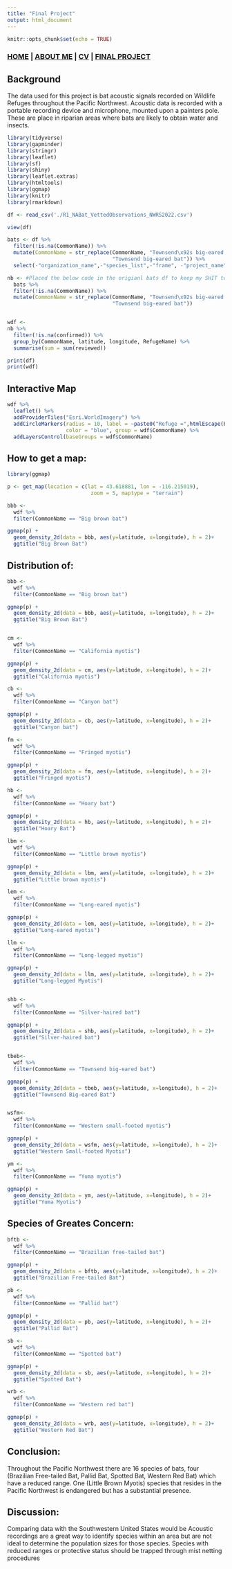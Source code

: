 ```yaml
---
title: "Final Project"
output: html_document
---
```


```r
knitr::opts_chunk$set(echo = TRUE)
```

### [HOME](https://chandlerhaut.github.io/) | [ABOUT ME](https://chandlerhaut.github.io/about_me/) | [CV](https://chandlerhaut.github.io/about_me/CV.pdf) | [FINAL PROJECT](https://chandlerhaut.github.io/Final_Project/)

## Background

The data used for this project is bat acoustic signals recorded on Wildlife Refuges throughout the Pacific Northwest. Acoustic data is recorded with a portable recording device and microphone, mounted upon a painters pole. These are place in riparian areas where bats are likely to obtain water and insects.  



```r

library(tidyverse)
library(gapminder)
library(stringr)
library(leaflet)
library(sf)
library(shiny)
library(leaflet.extras)
library(htmltools)
library(ggmap)
library(knitr)
library(rmarkdown)

df <- read_csv('./R1_NABat_VettedObservations_NWRS2022.csv')

view(df)

bats <- df %>% 
  filter(!is.na(CommonName)) %>% 
  mutate(CommonName = str_replace(CommonName, "Townsend\x92s big-eared bat", 
                                  "Townsend big-eared bat")) %>% 
  select(-"organization_name",-"species_list",-"frame", -"project_name")

nb <- #Placed the below code in the origianl bats df to keep my SHIT together
  bats %>% 
  filter(!is.na(CommonName)) %>% 
  mutate(CommonName = str_replace(CommonName, "Townsend\x92s big-eared bat", 
                                  "Townsend big-eared bat"))


wdf <- 
nb %>% 
  filter(!is.na(confirmed)) %>% 
  group_by(CommonName, latitude, longitude, RefugeName) %>% 
  summarise(sum = sum(reviewed))

```

```r
print(df)
print(wdf)
```



## Interactive Map
```r
wdf %>% 
  leaflet() %>% 
  addProviderTiles("Esri.WorldImagery") %>% 
  addCircleMarkers(radius = 10, label = ~paste0("Refuge =",htmlEscape(RefugeName)),
                   color = "blue", group = wdf$CommonName) %>% 
  addLayersControl(baseGroups = wdf$CommonName)
```

## How to get a map: 

```r
library(ggmap)

p <- get_map(location = c(lat = 43.618881, lon = -116.215019), 
                           zoom = 5, maptype = "terrain")

bbb <- 
  wdf %>% 
  filter(CommonName == "Big brown bat")

ggmap(p) +
  geom_density_2d(data = bbb, aes(y=latitude, x=longitude), h = 2)+
  ggtitle("Big Brown Bat")

```


## Distribution of: 

```r
bbb <- 
  wdf %>% 
  filter(CommonName == "Big brown bat")

ggmap(p) +
  geom_density_2d(data = bbb, aes(y=latitude, x=longitude), h = 2)+
  ggtitle("Big Brown Bat")


cm <- 
  wdf %>% 
  filter(CommonName == "California myotis")

ggmap(p) +
  geom_density_2d(data = cm, aes(y=latitude, x=longitude), h = 2)+
  ggtitle("California myotis")

cb <- 
  wdf %>% 
  filter(CommonName == "Canyon bat") 

ggmap(p) +
  geom_density_2d(data = cb, aes(y=latitude, x=longitude), h = 2)+
  ggtitle("Canyon bat")

fm <- 
  wdf %>% 
  filter(CommonName == "Fringed myotis")

ggmap(p) +
  geom_density_2d(data = fm, aes(y=latitude, x=longitude), h = 2)+
  ggtitle("Fringed myotis")

hb <- 
  wdf %>% 
  filter(CommonName == "Hoary bat")

ggmap(p) +
  geom_density_2d(data = hb, aes(y=latitude, x=longitude), h = 2)+
  ggtitle("Hoary Bat")

lbm <- 
  wdf %>% 
  filter(CommonName == "Little brown myotis")

ggmap(p) +
  geom_density_2d(data = lbm, aes(y=latitude, x=longitude), h = 2)+
  ggtitle("Little brown myotis")

lem <- 
  wdf %>% 
  filter(CommonName == "Long-eared myotis") 

ggmap(p) +
  geom_density_2d(data = lem, aes(y=latitude, x=longitude), h = 2)+
  ggtitle("Long-eared myotis")

llm <- 
  wdf %>% 
  filter(CommonName == "Long-legged myotis") 

ggmap(p) +
  geom_density_2d(data = llm, aes(y=latitude, x=longitude), h = 2)+
  ggtitle("Long-legged Myotis")


shb <- 
  wdf %>% 
  filter(CommonName == "Silver-haired bat") 

ggmap(p) +
  geom_density_2d(data = shb, aes(y=latitude, x=longitude), h = 2)+
  ggtitle("Silver-haired bat")


tbeb<- 
  wdf %>% 
  filter(CommonName == "Townsend big-eared bat") 

ggmap(p) +
  geom_density_2d(data = tbeb, aes(y=latitude, x=longitude), h = 2)+
  ggtitle("Townsend Big-eared Bat")


wsfm<- 
  wdf %>% 
  filter(CommonName == "Western small-footed myotis") 

ggmap(p) +
  geom_density_2d(data = wsfm, aes(y=latitude, x=longitude), h = 2)+
  ggtitle("Western Small-footed Myotis")

ym <- 
  wdf %>% 
  filter(CommonName == "Yuma myotis") 

ggmap(p) +
  geom_density_2d(data = ym, aes(y=latitude, x=longitude), h = 2)+
  ggtitle("Yuma Myotis")
```





## Species of Greates Concern:
```r
bftb <- 
  wdf %>% 
  filter(CommonName == "Brazilian free-tailed bat")

ggmap(p) +
  geom_density_2d(data = bftb, aes(y=latitude, x=longitude), h = 2)+
  ggtitle("Brazilian Free-tailed Bat")

pb <- 
  wdf %>% 
  filter(CommonName == "Pallid bat") 

ggmap(p) +
  geom_density_2d(data = pb, aes(y=latitude, x=longitude), h = 2)+
  ggtitle("Pallid Bat")

sb <- 
  wdf %>% 
  filter(CommonName == "Spotted bat") 

ggmap(p) +
  geom_density_2d(data = sb, aes(y=latitude, x=longitude), h = 2)+
  ggtitle("Spotted Bat")

wrb <- 
  wdf %>% 
  filter(CommonName == "Western red bat") 

ggmap(p) +
  geom_density_2d(data = wrb, aes(y=latitude, x=longitude), h = 2)+
  ggtitle("Western Red Bat")

```


## Conclusion:

Throughout the Pacific Northwest there are 16 species of bats, four (Brazilian Free-tailed Bat, Pallid Bat, Spotted Bat, Western Red Bat) which have a reduced range. One (Little Brown Myotis) species that resides in the Pacific Northwest is endangered but has a substantial presence. 

## Discussion: 

Comparing data with the Southwestern United States would be Acoustic recordings are a great way to identify species within an area but are not ideal to determine the population sizes for those species. Species with reduced ranges or protective status should be trapped through mist netting procedures



